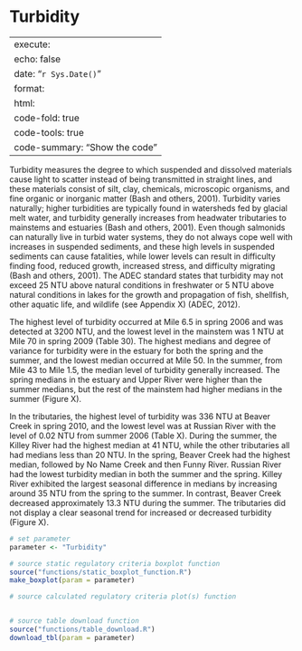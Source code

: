 # Turbidity 

---
execute:
  echo: false
date: "`r Sys.Date()`"
format:
  html:
    code-fold: true
    code-tools: true
    code-summary: "Show the code"
---

Turbidity measures the degree to which suspended and dissolved materials cause light to scatter instead of being transmitted in straight lines, and these materials consist of silt, clay, chemicals, microscopic organisms, and fine organic or inorganic matter (Bash and others, 2001). Turbidity varies naturally; higher turbidities are typically found in watersheds fed by glacial melt water, and turbidity generally increases from headwater tributaries to mainstems and estuaries (Bash and others, 2001). Even though salmonids can naturally live in turbid water systems, they do not always cope well with increases in suspended sediments, and these high levels in suspended sediments can cause fatalities, while lower levels can result in difficulty finding food, reduced growth, increased stress, and difficulty migrating (Bash and others, 2001). The ADEC standard states that turbidity may not exceed 25 NTU above natural conditions in freshwater or 5 NTU above natural conditions in lakes for the growth and propagation of fish, shellfish, other aquatic life, and wildlife (see Appendix X) (ADEC, 2012).

The highest level of turbidity occurred at Mile 6.5 in spring 2006 and was detected at 3200 NTU, and the lowest level in the mainstem was 1 NTU at Mile 70 in spring 2009 (Table 30). The highest medians and degree of variance for turbidity were in the estuary for both the spring and the summer, and the lowest median occurred at Mile 50. In the summer, from Mile 43 to Mile 1.5, the median level of turbidity generally increased. The spring medians in the estuary and Upper River were higher than the summer medians, but the rest of the mainstem had higher medians in the summer (Figure X).

In the tributaries, the highest level of turbidity was 336 NTU at Beaver Creek in spring 2010, and the lowest level was at Russian River with the level of 0.02 NTU from summer 2006 (Table X). During the summer, the Killey River had the highest median at 41 NTU, while the other tributaries all had medians less than 20 NTU. In the spring, Beaver Creek had the highest median, followed by No Name Creek and then Funny River. Russian River had the lowest turbidity median in both the summer and the spring. Killey River exhibited the largest seasonal difference in medians by increasing around 35 NTU from the spring to the summer. In contrast, Beaver Creek decreased approximately 13.3 NTU during the summer. The tributaries did not display a clear seasonal trend for increased or decreased turbidity (Figure X).


```r

# set parameter
parameter <- "Turbidity"

# source static regulatory criteria boxplot function
source("functions/static_boxplot_function.R")
make_boxplot(param = parameter)

# source calculated regulatory criteria plot(s) function


# source table download function
source("functions/table_download.R")
download_tbl(param = parameter)

```
